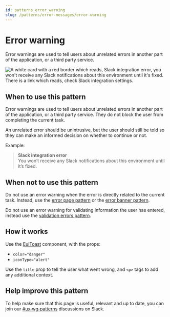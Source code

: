```yaml
---
id: patterns_error_warning
slug: /patterns/error-messages/error-warning
---
```

# Error warning
Error warnings are used to tell users about unrelated errors in another part of the application, or a third party service.

![A white card with a red border which reads, Slack integration error, you won't receive any Slack notifications about this environment until it's fixed. There is a link which reads, check Slack integration settings.](./images/error-warning.webp)

## When to use this pattern
Error warnings are used to tell users about unrelated errors in another part of the application, or a third party service. They do not block the user from completing the current task.

An unrelated error should be unintrusive, but the user should still be told so they can make an informed decision on whether to continue or not.

Example:
> **Slack integration error**    
> You won’t receive any Slack notifications about this environment until it’s fixed.

## When not to use this pattern

Do not use an error warning when the error is directly related to the current task. Instead, use the [error page pattern](./error_pages.mdx) or the [error banner pattern](error_banners.mdx/error_).

Do not use an error warning for validating information the user has entered, instead use the [validation errors pattern](./error_validation.mdx).

## How it works

Use the [EuiToast](../../../components/toast#danger) component, with the props:
- `color="danger"`
- `iconType="alert"`

Use the `title` prop to tell the user what went wrong, and `<p>` tags to add any additional context.

## Help improve this pattern

To help make sure that this page is useful, relevant and up to date, you can join our [#ux&#8209;wg&#8209;patterns](https://elastic.slack.com/archives/C049ADQE99S) discussions on Slack.